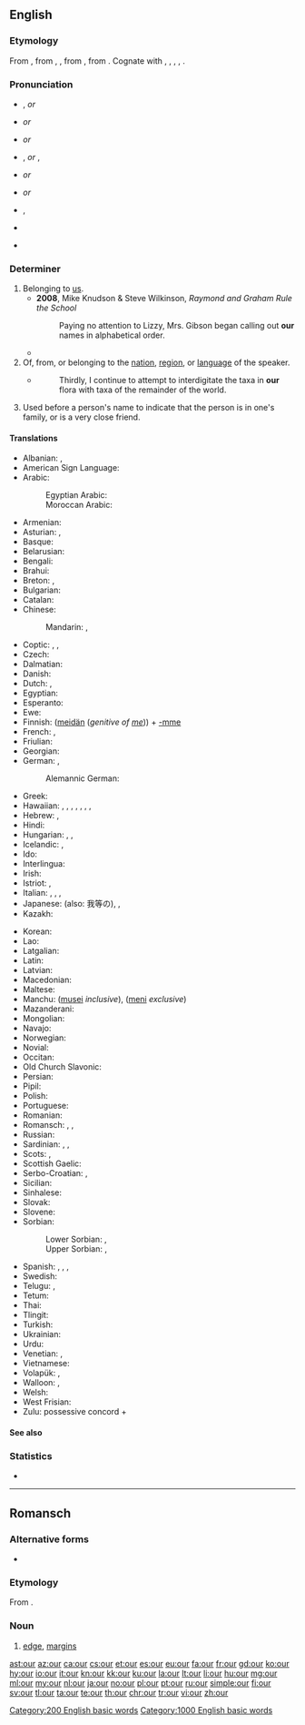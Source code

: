 ==English==
{{wikipedia}}

===Etymology===
From {{etyl|enm|en}} {{term|oure|lang=enm}}, from {{etyl|ang|en}} {{m|ang|ūre}}, {{m|ang|ūser||our}}, from {{etyl|gem-pro|en}} {{m|gem-pro|*unseraz||of us, our}}, from {{etyl|ine-pro|en}} {{m|ine-pro|*no-s-ero-||our}}. Cognate with {{etyl|fy|-}} {{term|ús||our|lang=fy}}, {{etyl|nds|-}} {{term|uns||our|lang=nds}}, {{etyl|nl|-}} {{term|onze||our|lang=nl}}, {{etyl|de|-}} {{term|unser||our|lang=de}}, {{etyl|da|-}} {{term|vor||our|lang=da}}.

===Pronunciation===
; {{a|UK}}
* {{enPR|ouər}}, {{IPA|/ˈaʊə(ɹ)/|lang=en}} ''or'' {{IPA|/ɑː(ɹ)/|lang=en}}
* {{homophones|lang=en|hour}} ''or'' {{homophones|lang=en|are}}
* {{rhymes|aʊə(ɹ)|lang=en}} ''or'' {{rhymes|ɑː(ɹ)|lang=en}}

; {{a|US}}
* {{enPR|our}}, {{IPA|/ˈaʊɚ/|lang=en}} ''or'' {{enPR|ar}}, {{IPA|/ɑɹ/|[ɑɹ]|[ɑ˞]|lang=en}}
* {{audio|en-us-our.ogg|Audio (US)|lang=en}} ''or'' {{audio|en-us-our-2.ogg|Audio (US)|lang=en}}
* {{rhymes|aʊə(ɹ)|lang=en}} ''or'' {{rhymes|ɑː(ɹ)|lang=en}}

; {{a|AusE}}
* {{enPR|ou(ə)}}, {{IPA|/æɔ(ə)/|lang=en}}
* {{rhymes|aʊ|lang=en}}
* {{homophones|lang=en|ow}} {{qualifier|some dialects}}

===Determiner===
{{head|en|determiner|cat2=possessive determiners}}

# Belonging to [[us]].
#* '''2008''', Mike Knudson & Steve Wilkinson, ''Raymond and Graham Rule the School''
#*: Paying no attention to Lizzy, Mrs. Gibson began calling out '''our''' names in alphabetical order.
#* {{quote-magazine|year=2013|month=July-August|author=[http://www.americanscientist.org/authors/detail/stephen-p-lownie Stephen P. Lownie], [http://www.americanscientist.org/authors/detail/david-m-pelz David M. Pelz]
|magazine={{w|American Scientist}}|title=[http://www.americanscientist.org/issues/feature/2013/4/stents-to-prevent-stroke Stents to Prevent Stroke]
|passage=As we age, the major arteries of '''our''' bodies frequently become thickened with plaque, a fatty material with an oatmeal-like consistency that builds up along the inner lining of blood vessels.}}
# Of, from, or belonging to the [[nation]], [[region]], or [[language]] of the speaker.
#* {{RQ:Schuster Hepaticae V|viii}}
#*: Thirdly, I continue to attempt to interdigitate the taxa in '''our''' flora with taxa of the remainder of the world.
# {{context|Northern England|Scotland|lang=en}} Used before a person's name to indicate that the person is in one's family, or is a very close friend.
#: {{usex|lang=en|I'm going to see '''our''' Terry for tea.}}

====Translations====
{{trans-top|belonging to us}}
* Albanian: {{t|sq|ynë}}, {{t|sq|jonë}}
* American Sign Language: {{t|ase|FlatB@IpsiChest-FingerUpPalmAcross RoundHoriz FlatB@ContraChest-FingerUpPalmAside}}
* Arabic: {{t|ar|نا|alt=ـنا|tr=-naa}}
*: Egyptian Arabic: {{t|arz|ـنا|tr=naa|sc=Arab}}
*: Moroccan Arabic: {{t|ary|ـنا|tr=na|sc=Arab}}
* Armenian: {{t|hy|մեր|tr=mer}}
* Asturian: {{t+|ast|nuesu}}, {{t+|ast|nuestru}}
* Basque: {{t|eu|gure}}
* Belarusian: {{t|be|наш|tr=naš}}
* Bengali: {{t|bn|আমাদের|tr=amader|sc=Beng}}
* Brahui: {{t|brh|nana}}
* Breton: {{t+|br|hon}}, {{t+|br|hor}}
* Bulgarian: {{t+|bg|наш|tr=naš}}
* Catalan: {{t|ca|nostre}}
* Chinese:
*: Mandarin: {{t+|cmn|我們|alt=我們的|sc=Hani}}, {{t+|cmn|我们|alt=我们的|tr=wǒmen-de|sc=Hani}}
* Coptic: {{t|cop|ⲡⲉⲛ|m|tr=pen}}, {{t|cop|ⲧⲉⲛ|f|tr=ten}}, {{t|cop|ⲛⲉⲛ|m-p|f-p|tr=nen}}
* Czech: {{t+|cs|náš|m}}
* Dalmatian: {{t|dlm|nuester}}
* Danish: {{t+|da|vor}}
* Dutch: {{t+|nl|ons}}, {{t+|nl|onze}}
* Egyptian: {{t|egy|𓈖𓏥|tr=n}}
* Esperanto: {{t|eo|nia}}
* Ewe: {{t|ee|míaƒe}}
* Finnish: ([[meidän]] (''genitive of [[me]]'')) + [[-mme#Finnish|-mme]] {{qualifier|possessive suffix}} <!-- The following belongs in the Finnish entry, not here:
*: Note: In standard Finnish, the possessive suffix is compulsory and the genitive of the personal pronoun optional. In colloquial Finnish, usually only '''meidän''' (or its colloquial or dialectal variants, '''meiän''', '''myön''') is used.-->
* French: {{t+|fr|notre}}, {{t+|fr|nos}}
* Friulian: {{t|fur|nestri}}
* Georgian: {{t|ka|ჩვენი|sc=Geor}}
* German: {{t+|de|unser}}, {{t+|de|unsere}} {{qualifier|accusative feminine singular; accusative all plurals}}
*: Alemannic German: {{t|gsw|öise}}
* Greek: {{t+|el|μας|sc=Grek}}
* Hawaiian: {{qualifier|dual, exclusive}} {{t|haw|ko}} {{t|haw|māua}}, {{t|haw|kā}} {{t|haw|māua}}, {{qualifier|dual, inclusive}} {{t|haw|ko}} {{t|haw|kāua}}, {{t|haw|kā}} {{t|haw|kāua}}, {{qualifier|plural, exclusive}} {{t|haw|ko}} {{t|haw|mākou}}, {{t|haw|kā}} {{t|haw|mākou}}, {{qualifier|plural, inclusive}} {{t|haw|ko}} {{t|haw|kākou}}, {{t|haw|kā}} {{t|haw|kākou}}
* Hebrew: {{t|he|-נו|tr=-nu|sc=Hebr}}, {{t|he|שֶׁלָּנוּ|sc=Hebr}}
* Hindi: {{t|hi|हमारा|tr=hamārā}}
* Hungarian: {{t|hu|-nk}}, {{t|hu|-unk}}, {{t|hu|-ünk}}
* Icelandic: {{t+|is|okkar}}, {{t+|is|vor}}
* Ido: {{t+|io|nia}}
* Interlingua: {{t|ia|nostre}}
* Irish: {{t|ga|ár}}
* Istriot: {{t|ist|nostro|m}}, {{t|ist|nostra|m}}
* Italian: {{t+|it|nostro|m|alt=il nostro}}, {{t+|it|nostra|f|alt=la nostra}}, {{t+|it|nostri|alt=i nostri|m-p}}, {{t+|it|nostre|alt=le nostre|f-p}}
* Japanese: {{t|ja|私たち|alt=私たちの|tr=わたしたちの, watashitachi-no}} (also: 我等の), {{t|ja|我ら|alt=我らの|tr=われらの, warera-no}}, {{t|ja|我々|alt=我々の|tr=われわれの, wareware-no}}
* Kazakh: {{t|kk|біздің|tr=bizdiñ|sc=Cyrl}}
{{trans-mid}}
* Korean: {{t+|ko|우리|alt=우리의|tr=uri-ui|sc=Hang}}
* Lao: {{t|lo|ຂອງພວກເຮົາ|tr=khööng phöök-hao|sc=Laoo}}
* Latgalian: {{t|ltg|myusu}}
* Latin: {{t+|la|noster|m}}
* Latvian: {{t|lv|mūsu}}
* Macedonian: {{t|mk|наш|tr=naš}}
* Maltese: {{t|mt|tagħna}}
* Manchu: ([[musei]] ''inclusive''), ([[meni]] ''exclusive'')
* Mazanderani: {{t|mzn|امه|tr=ame|sc=ps-Arab}}
* Mongolian: {{t|mn|маань|sc=Cyrl}}
* Navajo: {{t|nv|nihi-}}
* Norwegian: {{t+|no|vår}}
* Novial: {{t|nov|nusen}}
* Occitan: {{t|oc|nòstre}}
* Old Church Slavonic: {{t|cu|нашь|m|sc=Cyrs}}
* Persian: {{t+|fa|ما|tr=mâ}}
* Pipil: {{t|ppl|tu}}
* Polish: {{t+|pl|nasz}}
* Portuguese: {{t+|pt|nosso}}
* Romanian: {{t+|ro|nostru}}
* Romansch: {{t|rm|noss}}, {{t|rm|nies}}, {{t|rm|nos}}
* Russian: {{t+|ru|наш|tr=naš}}
* Sardinian: {{t|sc|nostru}}, {{t|sc|noltru}}, {{t|sc|nostu}}
* Scots: {{t|sco|oor}}, {{t|sco|wir}}
* Scottish Gaelic: {{t|gd|ar}}
* Serbo-Croatian: {{t|sh|наш|sc=Cyrl}}, {{t+|sh|naš}}
* Sicilian: {{t+|scn|nostru}}
* Sinhalese: {{t|si|අපේ|tr=apē|sc=Sinh}}
* Slovak: {{t|sk|náš}}
* Slovene: {{t|sl|nàš}}
* Sorbian:
*: Lower Sorbian: {{t|dsb|naju}} {{qualifier|in reference to two people}}, {{t|dsb|naš}} {{qualifier|in reference to three or more people}}
*: Upper Sorbian: {{t|hsb|naju}} {{qualifier|in reference to two people}}, {{t|hsb|naš}} {{qualifier|in reference to three or more people}}
* Spanish: {{t+|es|nuestro}}, {{t+|es|nuestra|f}}, {{t+|es|nuestros|m-p}}, {{t+|es|nuestras|f-p}}
* Swedish: {{t+|sv|vår}}
* Telugu: {{t+|te|మా|tr=maa|sc=Telu}}, {{t+|te|మన|tr=mana|sc=Telu}}
* Tetum: {{t|tet|ami-nia}}
* Thai: {{t|th|ของเรา|tr=kŏng rao}}
* Tlingit: {{t|tli|haa}}
* Turkish: {{t+|tr|bizim}}
* Ukrainian: {{t|uk|наш|tr=naš}}
* Urdu: {{t|ur|ہمارا|tr=hamārā}}
* Venetian: {{t|vec|nostro|m}}, {{t|vec|nostra|f}}
* Vietnamese: {{t|vi|của chúng tôi}}
* Volapük: {{t+|vo|obsik}}, {{t|vo|obas}}
* Walloon: {{t+|wa|nosse|m|f}} {{qualifier|singular, before consonant}}, {{t+|wa|nost|m}} {{qualifier|singular, before vowel}}<!-- The following belongs at [[nosse]], [[nost]], not here: {{t+|wa|noste|f}} {{qualifier|singular, before vowel}}, {{t+|wa|nos|m-p|f-p}} -->
* Welsh: {{t|cy|ein}}
* West Frisian: {{t+|fy|ús}}
* Zulu: possessive concord + {{t|zu|ithu|alt=-ithu}}
{{trans-bottom}}

====See also====
{{English personal pronouns}}

===Statistics===
* {{rank|do|has|could|63|our|than|some|other}}

[[Category:200 English basic words]]
[[Category:1000 English basic words]]
----

==Romansch==

===Alternative forms===
* {{qualifier|Rumantsch Grischun|Sursilvan|Sutsilvan|Puter|Vallader}} {{l|rm|ur}}

===Etymology===
From {{etyl|la|rm}} {{m|la|ōra}}.

===Noun===
{{rm-noun|m}}

# {{context|Surmiran|lang=rm}} [[edge]], [[margins]]

[[ast:our]]
[[az:our]]
[[ca:our]]
[[cs:our]]
[[et:our]]
[[es:our]]
[[eu:our]]
[[fa:our]]
[[fr:our]]
[[gd:our]]
[[ko:our]]
[[hy:our]]
[[io:our]]
[[it:our]]
[[kn:our]]
[[kk:our]]
[[ku:our]]
[[la:our]]
[[lt:our]]
[[li:our]]
[[hu:our]]
[[mg:our]]
[[ml:our]]
[[my:our]]
[[nl:our]]
[[ja:our]]
[[no:our]]
[[pl:our]]
[[pt:our]]
[[ru:our]]
[[simple:our]]
[[fi:our]]
[[sv:our]]
[[tl:our]]
[[ta:our]]
[[te:our]]
[[th:our]]
[[chr:our]]
[[tr:our]]
[[vi:our]]
[[zh:our]]